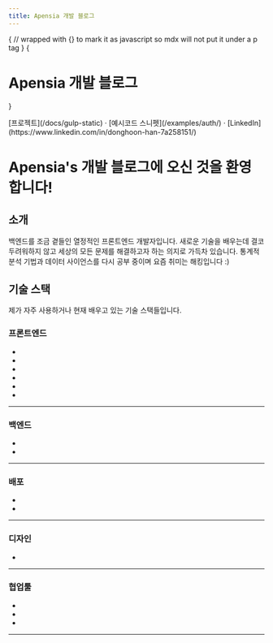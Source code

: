 ```yaml
---
title: Apensia 개발 블로그
---
```



{
// wrapped with {} to mark it as javascript so mdx will not put it under a p tag
}
{<h1 className="text-center font-extrabold md:text-5xl mt-8">Apensia 개발 블로그</h1>}

<div className="mt-16 mb-20 text-center">
  [프로젝트](/docs/gulp-static) · [예시코드 스니펫](/examples/auth/) · [LinkedIn](https://www.linkedin.com/in/donghoon-han-7a258151/)
</div>

# Apensia's 개발 블로그에 오신 것을 환영합니다!

## 소개

백엔드를 조금 곁들인 열정적인 프론트엔드 개발자입니다.
새로운 기술을 배우는데 결코 두려워하지 않고 세상의 모든 문제를 해결하고자 하는 의지로 가득차 있습니다.
통계적 분석 기법과 데이터 사이언스를 다시 공부 중이며 요즘 취미는 해킹입니다 :)

## 기술 스택

제가 자주 사용하거나 현재 배우고 있는 기술 스택들입니다.

### 프론트엔드

<ul className="wrapper">
  <li id="html"><SiHtml5 /></li>
  <li id="css"><SiCss3 /></li>
  <li id="sass"><DiSass /></li>
  <li id="javascript"><SiJavascript/></li>
  <li id="typescript"><SiTypescript/></li>
  <li id="react"><SiReact /></li>
</ul>

<hr/>

### 백엔드

<ul className="wrapper">
  <li id="express"><SiExpress/></li>
  <li id="django"><SiDjango/></li>
</ul>

<hr/>

### 배포

<ul className="wrapper">
  <li id="heroku"><SiHeroku/></li>
  <li id="vercel"><SiVercel/></li>
</ul>

<hr/>

### 디자인

<ul className="wrapper">
  <li id="figma"><SiFigma/></li>
</ul>

<hr/>

### 협업툴

<ul className="wrapper">
  <li id="notion"><SiNotion/></li>
  <li id="slack"><SiSlack/></li>
  <li id="confluence"><SiConfluence/></li>
</ul>

<hr/>
